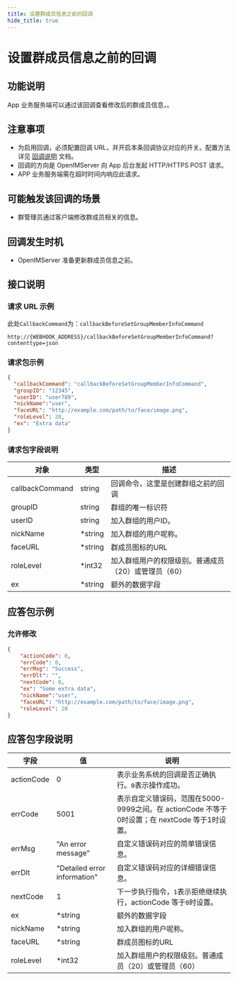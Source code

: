 ```yaml
---
title: 设置群成员信息之前的回调
hide_title: true
---
```



# 设置群成员信息之前的回调

## 功能说明
App 业务服务端可以通过该回调查看修改后的群成员信息，。

## 注意事项
- 为启用回调，必须配置回调 URL，并开启本条回调协议对应的开关。配置方法详见 [回调说明](../introduction) 文档。
- 回调的方向是 OpenIMServer 向 App 后台发起 HTTP/HTTPS POST 请求。
- APP 业务服务端需在超时时间内响应此请求。

## 可能触发该回调的场景
- 群管理员通过客户端修改群成员相关的信息。

## 回调发生时机
- OpenIMServer 准备更新群成员信息之前。

## 接口说明

### 请求 URL 示例
此处`CallbackCommand`为：`callbackBeforeSetGroupMemberInfoCommand`
```plaintext
http://{WEBHOOK_ADDRESS}/callbackBeforeSetGroupMemberInfoCommand?contenttype=json
```

### 请求包示例
```json
{
  "callbackCommand": "callbackBeforeSetGroupMemberInfoCommand",
  "groupID": "12345",
  "userID": "user789",
  "nickName":"user",
  "faceURL": "http://example.com/path/to/face/image.png",
  "roleLevel": 20,
  "ex": "Extra data"
}

```




### 请求包字段说明

| 对象                     | 类型   | 描述                                                    |
|-------------------------|--------|----------------------------------------------------------------|
| callbackCommand         | string | 回调命令，这里是创建群组之前的回调                             |
| groupID                 | string | 群组的唯一标识符                                               |
| userID                  | string | 加入群组的用户ID。                                             |
| nickName                | *string | 加入群组的用户呢称。|
| faceURL                 | *string | 群成员图标的URL                                                |
| roleLevel               | *int32 | 加入群组用户的权限级别。普通成员（20）或管理员（60）|
| ex                      | *string | 额外的数据字段                                                 |


## 应答包示例

### 允许修改

```json
{
    "actionCode": 0,
    "errCode": 0,
    "errMsg": "Success",
    "errDlt": "",
    "nextCode": 0,
    "ex": "Some extra data",
    "nickName":"user",
    "faceURL": "http://example.com/path/to/face/image.png",
    "roleLevel": 20
}

```

## 应答包字段说明

| 字段         | 值                           | 说明                                       |
|-------------|------------------------------|------------------------------------------|
| actionCode  | 0                            | 表示业务系统的回调是否正确执行。`0`表示操作成功。     |
| errCode     | 5001                        | 表示自定义错误码，范围在5000-9999之间。在 actionCode 不等于0时设置；在 nextCode 等于1时设置。|
| errMsg      | "An error message"           | 自定义错误码对应的简单错误信息。|
| errDlt      | "Detailed error information" | 自定义错误码对应的详细错误信息。|
| nextCode    | 1                            | 下一步执行指令，`1`表示拒绝继续执行，actionCode 等于`0`时设置。|
| ex                  | *string | 额外的数据字段                                                 |
| nickName                | *string | 加入群组的用户呢称。|
| faceURL                 | *string | 群成员图标的URL                                                |
| roleLevel               | *int32 | 加入群组用户的权限级别。普通成员（20）或管理员（60）|
